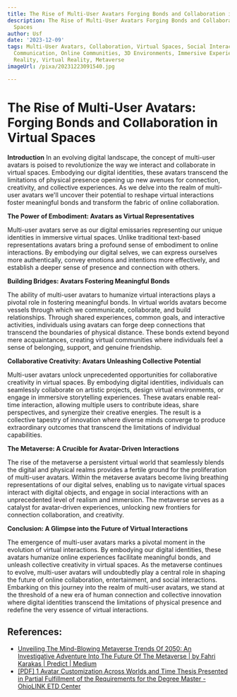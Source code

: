 ```yaml
---
title: The Rise of Multi-User Avatars Forging Bonds and Collaboration in Virtual Spaces
description: The Rise of Multi-User Avatars Forging Bonds and Collaboration in Virtual
  Spaces
author: Usf
date: '2023-12-09'
tags: Multi-User Avatars, Collaboration, Virtual Spaces, Social Interaction, Digital
  Communication, Online Communities, 3D Environments, Immersive Experiences, Augmented
  Reality, Virtual Reality, Metaverse
imageUrl: /pixa/20231223091540.jpg

---
```

# The  Rise of Multi-User Avatars:  Forging Bonds and Collaboration in Virtual Spaces

**Introduction**
In an evolving digital landscape, the concept of multi-user avatars is poised to  revolutionize the way we interact and  collaborate  in virtual spaces. Embodying our digital identities, these avatars transcend the limitations of physical presence opening up new avenues for connection, creativity, and collective experiences. As we delve into the realm  of multi-user avatars we'll uncover their potential  to reshape virtual interactions foster meaningful bonds and transform the fabric of online collaboration.

**The Power of Embodiment: Avatars as Virtual Representatives**

Multi-user avatars serve as our digital emissaries representing  our unique identities in immersive virtual spaces. Unlike traditional  text-based representations avatars bring a profound sense of embodiment to online interactions. By embodying  our digital selves,  we can express ourselves more authentically, convey emotions and intentions more effectively, and establish a deeper  sense of  presence and connection with others.

**Building Bridges:  Avatars Fostering Meaningful Bonds**

The ability of multi-user  avatars to humanize virtual interactions plays a pivotal role in fostering meaningful bonds. In virtual worlds  avatars become vessels through which we communicate, collaborate, and build relationships. Through shared experiences, common goals,  and  interactive  activities, individuals using avatars can forge deep connections that transcend the boundaries of physical distance. These bonds extend  beyond mere acquaintances, creating virtual communities  where individuals feel a sense of belonging, support,  and genuine friendship.

**Collaborative Creativity: Avatars Unleashing Collective Potential**

Multi-user avatars  unlock unprecedented opportunities for collaborative creativity in virtual spaces.  By embodying digital identities, individuals  can seamlessly  collaborate on  artistic projects, design  virtual environments, or engage in immersive  storytelling experiences.  These avatars enable real-time interaction, allowing multiple users  to contribute ideas, share perspectives,  and synergize their creative energies. The result is  a collective tapestry of innovation where diverse minds  converge to produce extraordinary outcomes  that transcend the limitations of individual capabilities.

**The Metaverse: A Crucible for Avatar-Driven Interactions**

The rise of the metaverse a persistent  virtual world that  seamlessly blends the digital and physical realms provides a fertile ground for the proliferation of  multi-user avatars. Within the metaverse avatars  become living breathing representations of our digital  selves, enabling us to navigate virtual spaces  interact with digital objects, and engage in social interactions with an unprecedented level of realism and immersion. The metaverse serves as a catalyst for avatar-driven experiences,  unlocking new frontiers for  connection collaboration, and creativity.

**Conclusion: A Glimpse into the Future of Virtual Interactions**

The emergence of multi-user  avatars marks a pivotal moment in  the evolution of virtual interactions. By embodying our digital identities, these avatars humanize online  experiences facilitate meaningful bonds, and unleash collective creativity in virtual spaces. As the metaverse continues to evolve, multi-user avatars will undoubtedly play a central role in shaping the future of online collaboration, entertainment,  and social interactions. Embarking on this journey into the realm  of multi-user avatars, we stand at the threshold of a new era of human connection and collective innovation where  digital identities transcend the limitations of physical presence and redefine the very essence of virtual interactions.

## References:
- [Unveiling The Mind-Blowing Metaverse Trends Of 2050: An Investigative Adventure Into The Future Of The Metaverse | by Fahri Karakas | Predict | Medium](https://medium.com/predict/unveiling-the-mind-blowing-metaverse-trends-of-2050-an-investigative-adventure-into-the-future-of-c8c6b3f27d5)
- [[PDF] 1 Avatar Customization Across Worlds and Time Thesis Presented in Partial Fulfillment of the Requirements for the Degree Master - OhioLINK ETD Center](https://etd.ohiolink.edu/acprod/odb_etd/ws/send_file/send?accession=osu1629639213670327&disposition=inline)
